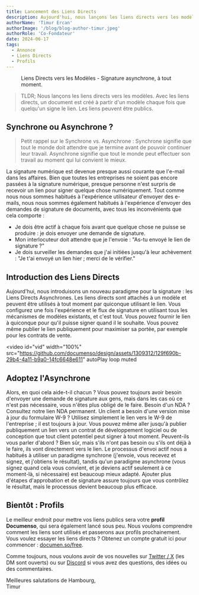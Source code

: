 ```yaml
---
title: Lancement des Liens Directs
description: Aujourd'hui, nous lançons les liens directs vers les modèles, une nouvelle méthode asynchrone pour faire signer des documents.
authorName: 'Timur Ercan'
authorImage: '/blog/blog-author-timur.jpeg'
authorRole: 'Co-Fondateur'
date: 2024-06-17
tags:
  - Annonce
  - Liens Directs
  - Profils
---
```


<figure>
  <MdxNextImage
    src="/blog/direct-links.png"
    width="1400"
    height="884"
    alt="Aperçu des Liens Directs dans la Vue Liste de Modèles"
  />

  <figcaption className="text-center">Liens Directs vers les Modèles - Signature asynchrone, à tout moment.</figcaption>
</figure>

> TLDR; Nous lançons les liens directs vers les modèles. Avec les liens directs, un document est créé à partir d'un modèle chaque fois que quelqu'un signe le lien. Les liens peuvent être publics.

## Synchrone ou Asynchrone ?

> Petit rappel sur le Synchrone vs. Asynchrone : Synchrone signifie que tout le monde doit attendre que je termine avant de pouvoir continuer leur travail. Asynchrone signifie que tout le monde peut effectuer son travail au moment qui lui convient le mieux.

La signature numérique est devenue presque aussi courante que l'e-mail dans les affaires. Bien que toutes les entreprises ne soient pas encore passées à la signature numérique, presque personne n'est surpris de recevoir un lien pour signer quelque chose numériquement. Tout comme nous nous sommes habitués à l'expérience utilisateur d'envoyer des e-mails, nous nous sommes également habitués à l'expérience d'envoyer des demandes de signature de documents, avec tous les inconvénients que cela comporte :

- Je dois être actif à chaque fois avant que quelque chose ne puisse se produire : je dois envoyer une demande de signature.
- Mon interlocuteur doit attendre que je l'envoie : "As-tu envoyé le lien de signature ?"
- Je dois surveiller les demandes que j'ai initiées jusqu'à leur achèvement : "Je t'ai envoyé un lien hier ; merci de le vérifier."

## Introduction des Liens Directs

Aujourd'hui, nous introduisons un nouveau paradigme pour la signature : les Liens Directs Asynchrones. Les liens directs sont attachés à un modèle et peuvent être utilisés à tout moment par quiconque utilisant le lien. Vous configurez une fois l'expérience et le flux de signature en utilisant tous les mécanismes de modèles existants, et c'est tout. Vous pouvez fournir le lien à quiconque pour qu'il puisse signer quand il le souhaite. Vous pouvez même publier le lien publiquement pour maximiser sa portée, par exemple pour les contrats de vente.

<video
  id="vid"
  width="100%"
  src="https://github.com/documenso/design/assets/1309312/129f690b-29b4-4a11-b9a0-14fc6648e611"
  autoPlay
  loop
  muted
></video>

## Adoptez l'Asynchrone

Alors, en quoi cela aide-t-il chacun ? Vous pouvez toujours avoir besoin d'envoyer une demande de signature aux gens, mais dans les cas où ce n'est pas nécessaire, vous n'êtes plus obligé de le faire. Besoin d'un NDA ? Consultez notre lien NDA permanent. Un client a besoin d'une version mise à jour du formulaire W-9 ? Utilisez simplement le lien vers le W-9 de l'entreprise ; il est toujours à jour. Vous pouvez même aller jusqu'à publier publiquement un lien vers un contrat de développement logiciel ou de conception que tout client potentiel peut signer à tout moment. Peuvent-ils vous parler d'abord ? Bien sûr, mais s'ils n'ont pas besoin ou s'ils ont déjà à le faire, ils vont directement vers le lien. Le processus d'envoi actif nous a habitués à utiliser un paradigme synchrone (j'envoie, vous recevez et signez, et j'obtiens le résultat), tandis qu'un paradigme asynchrone (vous signez quand cela vous convient, et je deviens actif seulement à ce moment-là, si nécessaire) est beaucoup mieux adapté. Ajouter plus d'étapes d'approbation et de signature assure toujours que vous contrôlez le résultat, mais le processus devient beaucoup plus efficace.

## Bientôt : Profils

Le meilleur endroit pour mettre vos liens publics sera votre **profil Documenso**, qui sera également lancé sous peu. Nous voulons comprendre comment les liens sont utilisés et passerons aux profils prochainement. Vous voulez essayer les liens directs ? Obtenez un compte gratuit ici pour commencer : [documen.so/free](https://documen.so/free).

Comme toujours, nous voulons avoir de vos nouvelles sur [Twitter / X](https://twitter.com/eltimuro) (les DM sont ouverts) ou sur [Discord](https://documen.so/discord) si vous avez des questions, des idées ou des commentaires.

Meilleures salutations de Hambourg,\
Timur
